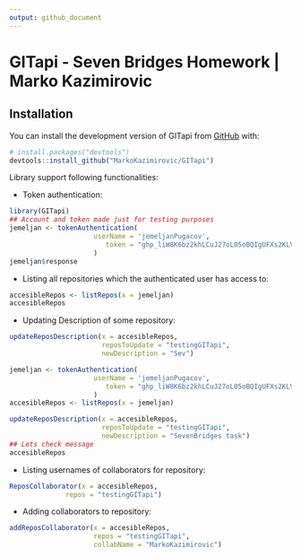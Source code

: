 ```yaml
---
output: github_document
---
```


# GITapi - Seven Bridges Homework \| Marko Kazimirovic

## Installation

You can install the development version of GITapi from [GitHub](https://github.com/) with:

``` r
# install.packages("devtools")
devtools::install_github("MarkoKazimirovic/GITapi")
```

Library support following functionalities:

-   Token authentication:

```r
library(GITapi)
## Account and token made just for testing purposes
jemeljan <- tokenAuthentication(
                     userName = 'jemeljanPugacov',
                        token = "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"
                     )
jemeljan$response
```

-   Listing all repositories which the authenticated user has access to:

```r
accesibleRepos <- listRepos(x = jemeljan)
accesibleRepos
```

-   Updating Description of some repository:

```r
updateReposDescription(x = accesibleRepos,
                       reposToUpdate = "testingGITapi",
                       newDescription = "Sev")

jemeljan <- tokenAuthentication(
                     userName = 'jemeljanPugacov',
                        token = "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"
                     )
accesibleRepos <- listRepos(x = jemeljan)
```

```r
updateReposDescription(x = accesibleRepos,
                       reposToUpdate = "testingGITapi",
                       newDescription = "SevenBridges task")
## Lets check message
accesibleRepos

```

-   Listing usernames of collaborators for repository:

```r
ReposCollaborator(x = accesibleRepos,
              repos = "testingGITapi")
```
-   Adding collaborators to repository:
```r
addReposCollaborator(x = accesibleRepos,
                     repos = "testingGITapi",
                     collabName = "MarkoKazimirovic")
```
